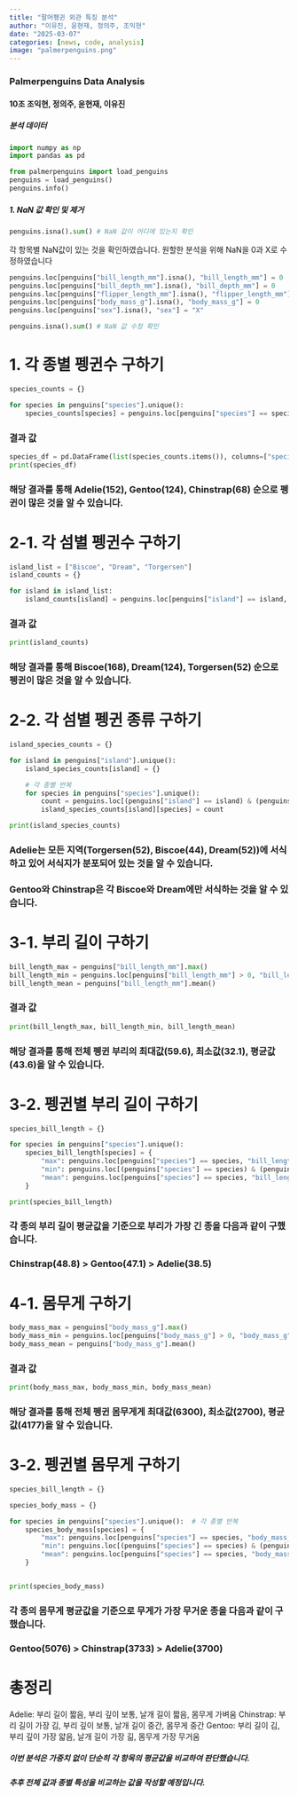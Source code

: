 ```yaml
---
title: "팔머펭귄 외관 특징 분석"
author: "이유진, 윤현재, 정의주, 조익현"
date: "2025-03-07"
categories: [news, code, analysis]
image: "palmerpenguins.png"
---
```


### Palmerpenguins Data Analysis
#### 10조 조익현, 정의주, 윤현재, 이유진 

##### 분석 데이터

```python
import numpy as np
import pandas as pd

from palmerpenguins import load_penguins
penguins = load_penguins()
penguins.info()

```


##### 1. NaN 값 확인 및 제거
```python
penguins.isna().sum() # NaN 값이 어디에 있는지 확인
```

각 항목별 NaN값이 있는 것을 확인하였습니다.
원할한 분석을 위해 NaN을 0과 X로 수정하였습니다

```python
penguins.loc[penguins["bill_length_mm"].isna(), "bill_length_mm"] = 0
penguins.loc[penguins["bill_depth_mm"].isna(), "bill_depth_mm"] = 0
penguins.loc[penguins["flipper_length_mm"].isna(), "flipper_length_mm"] = 0
penguins.loc[penguins["body_mass_g"].isna(), "body_mass_g"] = 0
penguins.loc[penguins["sex"].isna(), "sex"] = "X"

```

```python
penguins.isna().sum() # NaN 값 수정 확인

```


# 1. 각 종별 펭귄수 구하기

```python
species_counts = {}

for species in penguins["species"].unique(): 
    species_counts[species] = penguins.loc[penguins["species"] == species, "species"].shape[0]

```

### 결과 값

```python
species_df = pd.DataFrame(list(species_counts.items()), columns=["species", "count"])
print(species_df)
```

### 해당 결과를 통해 Adelie(152), Gentoo(124), Chinstrap(68) 순으로 펭귄이 많은 것을 알 수 있습니다.


# 2-1. 각 섬별 펭귄수 구하기
```python
island_list = ["Biscoe", "Dream", "Torgersen"]
island_counts = {}

for island in island_list:
    island_counts[island] = penguins.loc[penguins["island"] == island, "island"].shape[0]
```

### 결과 값
```python
print(island_counts)
```

### 해당 결과를 통해 Biscoe(168), Dream(124), Torgersen(52) 순으로 펭귄이 많은 것을 알 수 있습니다.

# 2-2. 각 섬별 펭귄 종류 구하기
```python
island_species_counts = {}

for island in penguins["island"].unique():  
    island_species_counts[island] = {}

    # 각 종별 반복
    for species in penguins["species"].unique():  
        count = penguins.loc[(penguins["island"] == island) & (penguins["species"] == species), "species"].shape[0]
        island_species_counts[island][species] = count

```

```python
print(island_species_counts)
```

### Adelie는 모든 지역(Torgersen(52), Biscoe(44), Dream(52))에 서식하고 있어 서식지가 분포되어 있는 것을 알 수 있습니다.

### Gentoo와 Chinstrap은 각 Biscoe와 Dream에만 서식하는 것을 알 수 있습니다.

# 3-1. 부리 길이 구하기
```python
bill_length_max = penguins["bill_length_mm"].max()
bill_length_min = penguins.loc[penguins["bill_length_mm"] > 0, "bill_length_mm"].min()
bill_length_mean = penguins["bill_length_mm"].mean() 
```

### 결과 값
```python
print(bill_length_max, bill_length_min, bill_length_mean)
```

### 해당 결과를 통해 전체 펭귄 부리의 최대값(59.6), 최소값(32.1), 평균값(43.6)을 알 수 있습니다.

# 3-2. 펭귄별 부리 길이 구하기
```python
species_bill_length = {}

for species in penguins["species"].unique(): 
    species_bill_length[species] = {
        "max": penguins.loc[penguins["species"] == species, "bill_length_mm"].max(),
        "min": penguins.loc[(penguins["species"] == species) & (penguins["bill_length_mm"] > 0), "bill_length_mm"].min(),
        "mean": penguins.loc[penguins["species"] == species, "bill_length_mm"].mean()
    }


```

```python
print(species_bill_length)
```

### 각 종의 부리 길이 평균값을 기준으로 부리가 가장 긴 종을 다음과 같이 구했습니다.
### Chinstrap(48.8) > Gentoo(47.1) > Adelie(38.5)

# 4-1. 몸무게 구하기
```python
body_mass_max = penguins["body_mass_g"].max()
body_mass_min = penguins.loc[penguins["body_mass_g"] > 0, "body_mass_g"].min()
body_mass_mean = penguins["body_mass_g"].mean()
```

### 결과 값
```python
print(body_mass_max, body_mass_min, body_mass_mean)
```

### 해당 결과를 통해 전체 펭귄 몸무게게 최대값(6300), 최소값(2700), 평균값(4177)을 알 수 있습니다.

# 3-2. 펭귄별 몸무게 구하기
```python
species_bill_length = {}

species_body_mass = {}

for species in penguins["species"].unique():  # 각 종별 반복
    species_body_mass[species] = {
        "max": penguins.loc[penguins["species"] == species, "body_mass_g"].max(),
        "min": penguins.loc[(penguins["species"] == species) & (penguins["body_mass_g"] > 0), "body_mass_g"].min(),
        "mean": penguins.loc[penguins["species"] == species, "body_mass_g"].mean()
    }



```

```python
print(species_body_mass)
```

### 각 종의 몸무게 평균값을 기준으로 무게가 가장 무거운 종을 다음과 같이 구했습니다.
### Gentoo(5076) > Chinstrap(3733) > Adelie(3700)



# 총정리
Adelie: 부리 길이 짧음, 부리 깊이 보통, 날개 길이 짧음, 몸무게 가벼움
Chinstrap: 부리 길이 가장 김, 부리 깊이 보통, 날개 길이 중간, 몸무게 중간
Gentoo: 부리 길이 김, 부리 깊이 가장 얇음, 날개 길이 가장 긺, 몸무게 가장 무거움

##### 이번 분석은 가중치 없이 단순히 각 항목의 평균값을 비교하여 판단했습니다.
##### 추후 전체 값과 종별 특성을 비교하는 값을 작성할 예정입니다.
